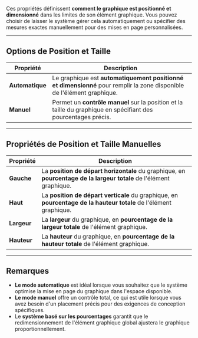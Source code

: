 Ces propriétés définissent **comment le graphique est positionné et dimensionné** dans les limites de son élément graphique. Vous pouvez choisir de laisser le système gérer cela automatiquement ou spécifier des mesures exactes manuellement pour des mises en page personnalisées.

***

## **Options de Position et Taille**

| **Propriété**   | **Description**                                                                                                        |
| --------------- | ---------------------------------------------------------------------------------------------------------------------- |
| **Automatique** | Le graphique est **automatiquement positionné et dimensionné** pour remplir la zone disponible de l'élément graphique. |
| **Manuel**      | Permet un **contrôle manuel** sur la position et la taille du graphique en spécifiant des pourcentages précis.         |

***

## **Propriétés de Position et Taille Manuelles**

| **Propriété** | **Description**                                                                                                     |
| ------------- | ------------------------------------------------------------------------------------------------------------------- |
| **Gauche**    | La **position de départ horizontale** du graphique, en **pourcentage de la largeur totale** de l'élément graphique. |
| **Haut**      | La **position de départ verticale** du graphique, en **pourcentage de la hauteur totale** de l'élément graphique.   |
| **Largeur**   | La **largeur** du graphique, en **pourcentage de la largeur totale** de l'élément graphique.                        |
| **Hauteur**   | La **hauteur** du graphique, en **pourcentage de la hauteur totale** de l'élément graphique.                        |

***

## **Remarques**

* **Le mode automatique** est idéal lorsque vous souhaitez que le système optimise la mise en page du graphique dans l'espace disponible.
* **Le mode manuel** offre un contrôle total, ce qui est utile lorsque vous avez besoin d'un placement précis pour des exigences de conception spécifiques.
* Le **système basé sur les pourcentages** garantit que le redimensionnement de l'élément graphique global ajustera le graphique proportionnellement.
